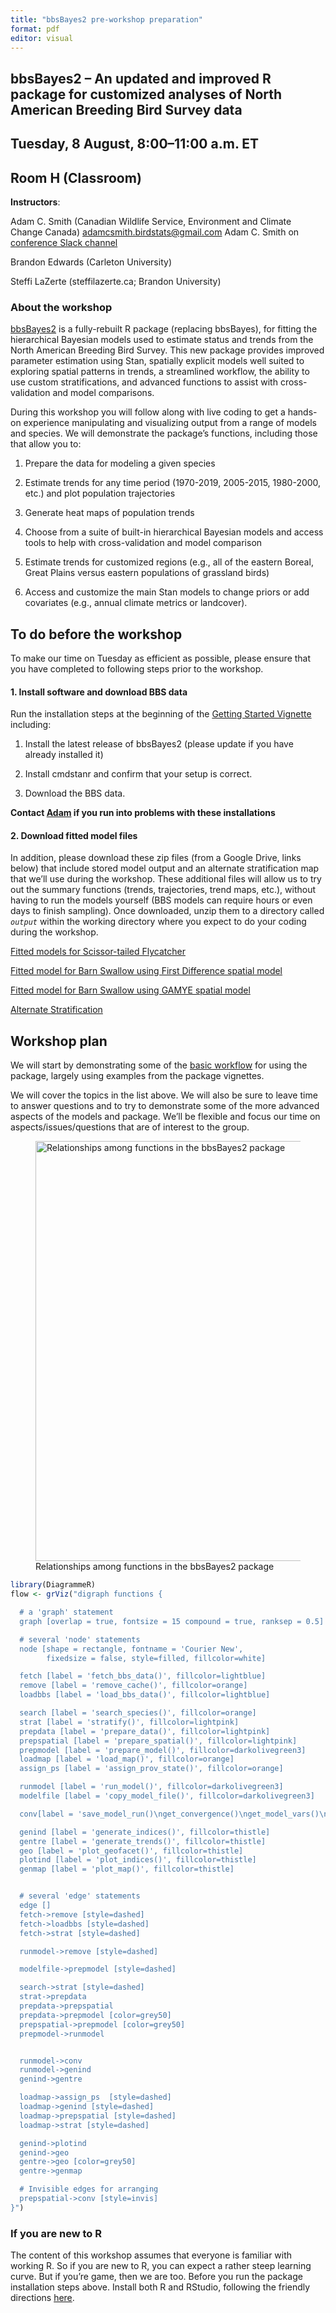 ```yaml
---
title: "bbsBayes2 pre-workshop preparation"
format: pdf
editor: visual
---
```


## bbsBayes2 -- An updated and improved R package for customized analyses of North American Breeding Bird Survey data

## Tuesday, 8 August, 8:00--11:00 a.m. ET
## Room H (Classroom)

**Instructors**:

Adam C. Smith (Canadian Wildlife Service, Environment and Climate Change Canada) 
[adamcsmith.birdstats@gmail.com](mailto:adamcsmith.birdstats@gmail.com)
Adam C. Smith on [conference Slack channel](https://aos-scosoc2023.slack.com)

Brandon Edwards (Carleton University)

Steffi LaZerte (steffilazerte.ca; Brandon University)

### About the workshop

[bbsBayes2](https://bbsbayes.github.io/bbsBayes2) is a fully-rebuilt R package (replacing bbsBayes), for fitting the hierarchical Bayesian models used to estimate status and trends from the North American Breeding Bird Survey. This new package provides improved parameter estimation using Stan, spatially explicit models well suited to exploring spatial patterns in trends, a streamlined workflow, the ability to use custom stratifications, and advanced functions to assist with cross-validation and model comparisons. 

During this workshop you will follow along with live coding to get a hands-on experience manipulating and visualizing output from a range of models and species. 
We will demonstrate the package's functions, including those that allow you to:

1.  Prepare the data for modeling a given species

2.  Estimate trends for any time period (1970-2019, 2005-2015, 1980-2000, etc.) and plot population trajectories

3.  Generate heat maps of population trends

4.  Choose from a suite of built-in hierarchical Bayesian models and access tools to help with cross-validation and model comparison

5.  Estimate trends for customized regions (e.g., all of the eastern Boreal, Great Plains versus eastern populations of grassland birds)

6.  Access and customize the main Stan models to change priors or add covariates (e.g., annual climate metrics or landcover).

## To do before the workshop

To make our time on Tuesday as efficient as possible, please ensure that you have completed
to following steps prior to the workshop.

#### 1. Install software and download BBS data

Run the installation steps at the beginning of the [Getting Started Vignette](https://bbsbayes.github.io/bbsBayes2/) including:

1.  Install the latest release of bbsBayes2 (please update if you have already installed it)

2.  Install cmdstanr and confirm that your setup is correct.

3.  Download the BBS data.

**Contact [Adam](mailto:adamcsmith.birdstats@gmail.com) if you run into problems with these installations** 

#### 2. Download fitted model files

In addition, please download these zip files (from a Google Drive, links below) that include stored model output and an alternate stratification map that we'll use during the workshop. These additional files will allow us to try out the summary functions (trends, trajectories, trend maps, etc.), without having to run the models yourself (BBS models can require hours or even days to finish sampling). Once downloaded, unzip them to a directory called *`output`* within the working directory where you expect to do your coding during the workshop.

[Fitted models for Scissor-tailed Flycatcher](https://drive.google.com/file/d/1zF8xOIn_ZuORmjNDHAu5YCJjIx4j-MHC/view?usp=drive_link)

[Fitted model for Barn Swallow using First Difference spatial model](https://drive.google.com/file/d/1hlJ9rljDSGdkV4P_-k07wBSyWyKOy-hm/view?usp=sharing)

[Fitted model for Barn Swallow using GAMYE spatial model](https://drive.google.com/file/d/1RNbM312_isopRN7Lb-jP1-wK4UvRKkHE/view?usp=sharing)

[Alternate Stratification](https://drive.google.com/file/d/1pWPC2Eh5VBP7RIC173gazdAmtHfx4KdF/view?usp=sharing)

## Workshop plan

We will start by demonstrating some of the [basic workflow](https://bbsbayes.github.io/bbsBayes2/articles/bbsBayes2.html#workflow-overview) for using the package, largely using examples from the package vignettes.

We will cover the topics in the list above. We will also be sure to leave time to answer questions and to try to demonstrate some of the more advanced aspects of the models and package. We'll be flexible and focus our time on aspects/issues/questions that are of interest to the group.

![Relationships among functions in the bbsBayes2 package](Flow.png){width="7in"}

```r
library(DiagrammeR)
flow <- grViz("digraph functions {

  # a 'graph' statement
  graph [overlap = true, fontsize = 15 compound = true, ranksep = 0.5]

  # several 'node' statements
  node [shape = rectangle, fontname = 'Courier New',
        fixedsize = false, style=filled, fillcolor=white]

  fetch [label = 'fetch_bbs_data()', fillcolor=lightblue]
  remove [label = 'remove_cache()', fillcolor=orange]
  loadbbs [label = 'load_bbs_data()', fillcolor=lightblue]

  search [label = 'search_species()', fillcolor=orange]
  strat [label = 'stratify()', fillcolor=lightpink]
  prepdata [label = 'prepare_data()', fillcolor=lightpink]
  prepspatial [label = 'prepare_spatial()', fillcolor=lightpink]
  prepmodel [label = 'prepare_model()', fillcolor=darkolivegreen3]
  loadmap [label = 'load_map()', fillcolor=orange]
  assign_ps [label = 'assign_prov_state()', fillcolor=orange]

  runmodel [label = 'run_model()', fillcolor=darkolivegreen3]
  modelfile [label = 'copy_model_file()', fillcolor=darkolivegreen3]

  conv[label = 'save_model_run()\nget_convergence()\nget_model_vars()\nget_summary()', fillcolor=darkolivegreen3]

  genind [label = 'generate_indices()', fillcolor=thistle]
  gentre [label = 'generate_trends()', fillcolor=thistle]
  geo [label = 'plot_geofacet()', fillcolor=thistle]
  plotind [label = 'plot_indices()', fillcolor=thistle]
  genmap [label = 'plot_map()', fillcolor=thistle]


  # several 'edge' statements
  edge []
  fetch->remove [style=dashed]
  fetch->loadbbs [style=dashed]
  fetch->strat [style=dashed]

  runmodel->remove [style=dashed]

  modelfile->prepmodel [style=dashed]

  search->strat [style=dashed]
  strat->prepdata
  prepdata->prepspatial
  prepdata->prepmodel [color=grey50]
  prepspatial->prepmodel [color=grey50]
  prepmodel->runmodel


  runmodel->conv
  runmodel->genind
  genind->gentre

  loadmap->assign_ps  [style=dashed]
  loadmap->genind [style=dashed]
  loadmap->prepspatial [style=dashed]
  loadmap->strat [style=dashed]

  genind->plotind
  genind->geo
  gentre->geo [color=grey50]
  gentre->genmap

  # Invisible edges for arranging
  prepspatial->conv [style=invis]
}")
```


### If you are new to R
The content of this workshop assumes that everyone is familiar with working R. So if you are new to R, you can expect a rather steep learning curve. But if you're game, then we are too.
Before you run the package installation steps above. Install both R and RStudio, following the friendly directions [here](https://rstudio-education.github.io/hopr/starting.html).
